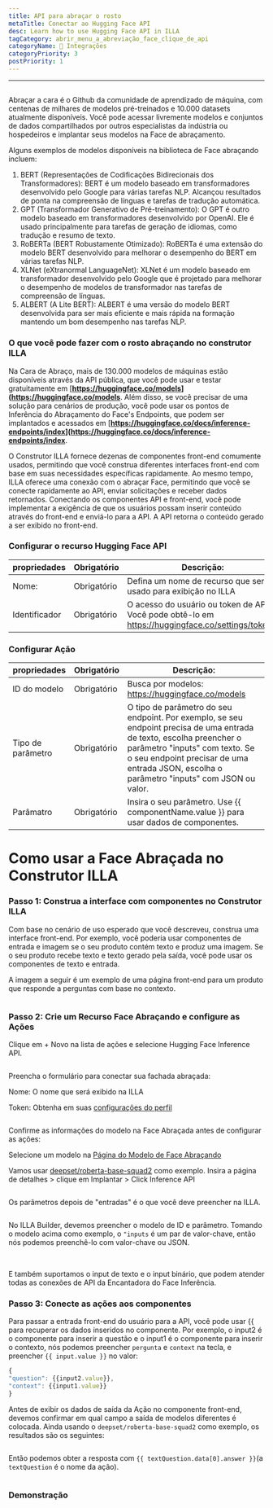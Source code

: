 ```yaml
---
title: API para abraçar o rosto
metaTitle: Conectar ao Hugging Face API
desc: Learn how to use Hugging Face API in ILLA
tagCategory: abrir_menu_a_abreviação_face_clique_de_api
categoryName: 🔨 Integrações
categoryPriority: 3
postPriority: 1
---
```


* * *

## <h2 hidden>Hugging Face API</h2>

Abraçar a cara é o Github da comunidade de aprendizado de máquina, com centenas de milhares de modelos pré-treinados e 10.000 datasets atualmente disponíveis. Você pode acessar livremente modelos e conjuntos de dados compartilhados por outros especialistas da indústria ou hospedeiros e implantar seus modelos na Face de abraçamento.

Alguns exemplos de modelos disponíveis na biblioteca de Face abraçando incluem:

1.  BERT (Representações de Codificações Bidirecionais dos Transformadores): BERT é um modelo baseado em transformadores desenvolvido pelo Google para várias tarefas NLP. Alcançou resultados de ponta na compreensão de línguas e tarefas de tradução automática.
2.  GPT (Transformador Generativo de Pré-treinamento): O GPT é outro modelo baseado em transformadores desenvolvido por OpenAI. Ele é usado principalmente para tarefas de geração de idiomas, como tradução e resumo de texto.
3.  RoBERTa (BERT Robustamente Otimizado): RoBERTa é uma extensão do modelo BERT desenvolvido para melhorar o desempenho do BERT em várias tarefas NLP.
4.  XLNet (eXtranormal LanguageNet): XLNet é um modelo baseado em transformador desenvolvido pelo Google que é projetado para melhorar o desempenho de modelos de transformador nas tarefas de compreensão de línguas.
5.  ALBERT (A Lite BERT): ALBERT é uma versão do modelo BERT desenvolvida para ser mais eficiente e mais rápida na formação mantendo um bom desempenho nas tarefas NLP.

### O que você pode fazer com o rosto abraçando no construtor ILLA

Na Cara de Abraço, mais de 130.000 modelos de máquinas estão disponíveis através da API pública, que você pode usar e testar gratuitamente em \[**<https://huggingface.co/models>](<https://huggingface.co/models>**. Além disso, se você precisar de uma solução para cenários de produção, você pode usar os pontos de Inferência do Abraçamento do Face's Endpoints, que podem ser implantados e acessados em \[**<https://huggingface.co/docs/inference-endpoints/index>](<https://huggingface.co/docs/inference-endpoints/index>**.

O Construtor ILLA fornece dezenas de componentes front-end comumente usados, permitindo que você construa diferentes interfaces front-end com base em suas necessidades específicas rapidamente. Ao mesmo tempo, ILLA oferece uma conexão com o abraçar Face, permitindo que você se conecte rapidamente ao API, enviar solicitações e receber dados retornados. Conectando os componentes API e front-end, você pode implementar a exigência de que os usuários possam inserir conteúdo através do front-end e enviá-lo para a API. A API retorna o conteúdo gerado a ser exibido no front-end.

### Configurar o recurso Hugging Face API

| propriedades  | Obrigatório | Descrição:                                                                                         |
| ------------- | ----------- | -------------------------------------------------------------------------------------------------- |
| Nome:         | Obrigatório | Defina um nome de recurso que será usado para exibição no ILLA                                     |
| Identificador | Obrigatório | O acesso do usuário ou token de API. Você pode obtê-lo em https://huggingface.co/settings/tokens.  |

### Configurar Ação

| propriedades      | Obrigatório | Descrição:                                                                                                                                                                                                                                           |
| ----------------- | ----------- | ---------------------------------------------------------------------------------------------------------------------------------------------------------------------------------------------------------------------------------------------------- |
| ID do modelo      | Obrigatório | Busca por modelos: https://huggingface.co/models                                                                                                                                                                                                     |
| Tipo de parâmetro | Obrigatório | O tipo de parâmetro do seu endpoint. Por exemplo, se seu endpoint precisa de uma entrada de texto, escolha preencher o parâmetro "inputs" com texto. Se o seu endpoint precisar de uma entrada JSON, escolha o parâmetro "inputs" com JSON ou valor. |
| Parâmatro         | Obrigatório | Insira o seu parâmetro. Use {{ componentName.value }} para usar dados de componentes.                                                                                                                                                                |

# Como usar a Face Abraçada no Construtor ILLA

### Passo 1: Construa a interface com componentes no Construtor ILLA

Com base no cenário de uso esperado que você descreveu, construa uma interface front-end. Por exemplo, você poderia usar componentes de entrada e imagem se o seu produto contém texto e produz uma imagem. Se o seu produto recebe texto e texto gerado pela saída, você pode usar os componentes de texto e entrada.

A imagem a seguir é um exemplo de uma página front-end para um produto que responde a perguntas com base no contexto.

<img src='https://cdn.illacloud.com/official-website/img/docs/connect/hfapi1.png' alt="" />

### Passo 2: Crie um Recurso Face Abraçando e configure as Ações

Clique em + Novo na lista de ações e selecione Hugging Face Inference API.

<img src='https://cdn.illacloud.com/official-website/img/docs/connect/hfapi2.png' alt="" />

Preencha o formulário para conectar sua fachada abraçada:

Nome: O nome que será exibido na ILLA

Token: Obtenha em suas [configurações do perfil]([https://huggingface.co/settings/tokens](https://huggingface.co/settings/tokens))

<img src='https://cdn.illacloud.com/official-website/img/docs/connect/hfapi3.png' alt="" />

Confirme as informações do modelo na Face Abraçada antes de configurar as ações:

Selecione um modelo na [Página do Modelo de Face Abraçando]([https://huggingface.co/models](https://huggingface.co/models))

Vamos usar [deepset/roberta-base-squad2]([https://huggingface.co/deepset/roberta-base-squad2](https://huggingface.co/deepset/roberta-base-squad2)) como exemplo. Insira a página de detalhes > clique em Implantar > Click Inference API

<img src='https://cdn.illacloud.com/official-website/img/docs/connect/hfapi4.png' alt="" />

Os parâmetros depois de "entradas" é o que você deve preencher na ILLA. 

<img src='https://cdn.illacloud.com/official-website/img/docs/connect/hfapi5.png' alt="" />

No ILLA Builder, devemos preencher o modelo de ID e parâmetro. Tomando o modelo acima como exemplo, o `"inputs` é um par de valor-chave, então nós podemos preenchê-lo com valor-chave ou JSON. 

<img src='https://cdn.illacloud.com/official-website/img/docs/connect/hfapi6.png' alt="" />

<img src='https://cdn.illacloud.com/official-website/img/docs/connect/hfapi7.png' alt="" />

E também suportamos o input de texto e o input binário, que podem atender todas as conexões de API da Encantadora do Face Inferência.

### Passo 3: Conecte as ações aos componentes

Para passar a entrada front-end do usuário para a API, você pode usar {{ para recuperar os dados inseridos no componente. Por exemplo, o input2 é o componente para inserir a questão e o input1 é o componente para inserir o contexto, nós podemos preencher `pergunta` e `context` na tecla, e preencher `{{ input.value }}` no valor:

```jsx
{
"question": {{input2.value}},
"context": {{input1.value}}
}
```

Antes de exibir os dados de saída da Ação no componente front-end, devemos confirmar em qual campo a saída de modelos diferentes é colocada. Ainda usando o `deepset/roberta-base-squad2` como exemplo, os resultados são os seguintes:

<img src='https://cdn.illacloud.com/official-website/img/docs/connect/hfapi8.png' alt="" />

Então podemos obter a resposta com `{{ textQuestion.data[0].answer }}`(a `textQuestion` é o nome da ação). 

<img src='https://cdn.illacloud.com/official-website/img/docs/connect/hfapi9.png' alt="" />

### Demonstração

<img src='https://cdn.illacloud.com/official-website/img/docs/connect/hfapi10.gif' alt="" />

<img src='https://cdn.illacloud.com/official-website/img/docs/connect/hfapi11.gif' alt="" />
